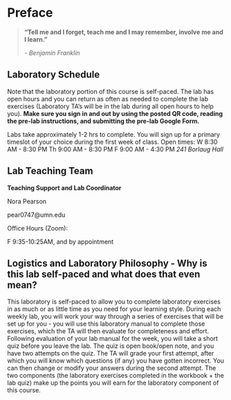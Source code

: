 # Preface {.unnumbered}

> **"Tell me and I forget, teach me and I may remember, involve me and I learn."**
>
> *- Benjamin Franklin*

::: callout-note
## Laboratory Schedule

Note that the laboratory portion of this course is self-paced. The lab has open hours and you can return as often as needed to complete the lab exercises (Laboratory TA's will be in the lab during all open hours to help you). **Make sure you sign in and out by using the posted QR code, reading the pre-lab instructions, and submitting the pre-lab Google Form.**

Labs take approximately 1-2 hrs to complete. You will sign up for a primary timeslot of your choice during the first week of class. Open times: W 8:30 AM - 8:30 PM Th 9:00 AM - 8:30 PM F 9:00 AM - 4:30 PM *241 Borlaug Hall*
:::

## Lab Teaching Team {#sec-team}

**Teaching Support and Lab Coordinator**

Nora Pearson

pear0747\@umn.edu

Office Hours (Zoom):

F 9:35-10:25AM, and by appointment

## Logistics and Laboratory Philosophy - Why is this lab self-paced and what does that even mean?

This laboratory is self-paced to allow you to complete laboratory exercises in as much or as little time as you need for your learning style. During each weekly lab, you will work your way through a series of exercises that will be set up for you - you will use this laboratory manual to complete those exercises, which the TA will then evaluate for completeness and effort. Following evaluation of your lab manual for the week, you will take a short quiz before you leave the lab. The quiz is open book/open note, and you have two attempts on the quiz. The TA will grade your first attempt, after which you will know which questions (if any) you have gotten incorrect. You can then change or modify your answers during the second attempt. The two components (the laboratory exercises completed in the workbook + the lab quiz) make up the points you will earn for the laboratory component of this course.
